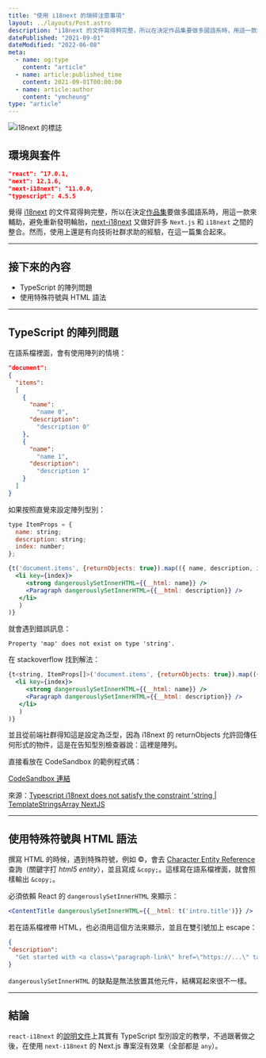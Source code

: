 ```yaml
---
title: "使用 i18next 的瑣碎注意事項"
layout: ../layouts/Post.astro
description: "i18next 的文件寫得夠完整，所以在決定作品集要做多國語系時，用這一款來輔助。這篇文章記錄文件裡找不到，只好從 Issue 和 stackoverflow 翻找的問題解方。"
datePublished: "2021-09-01"
dateModified: "2022-06-08"
meta:
  - name: og:type
    content: "article"
  - name: article:published_time
    content: 2021-09-01T00:00:00
  - name: article:author
    content: "ymcheung"
type: "article"
---
```

![i18next 的標誌](/images/react-i18next/sticker.svg)

## 環境與套件

```json
"react": ^17.0.1,
"next": 12.1.6,
"next-i18next": ^11.0.0,
"typescript": 4.5.5
```

覺得 [i18next](https://www.i18next.com) 的文件寫得夠完整，所以在決定[作品集](https://ymcheung.tw)要做多國語系時，用這一款來輔助，避免重新發明輪胎，[next-i18next](https://github.com/isaachinman/next-i18next) 又做好許多 `Next.js` 和 `i18next` 之間的整合。然而，使用上還是有向技術社群求助的經驗，在這一篇集合起來。

---

## 接下來的內容

- TypeScript 的陣列問題
- 使用特殊符號與 HTML 語法

---

## TypeScript 的陣列問題

在語系檔裡面，會有使用陣列的情境：

```json
"document":
{
  "items":
  [
    {
      "name":
        "name 0",
      "description":
        "description 0"
    },
    {
      "name":
        "name 1",
      "description":
        "description 1"
    }
  ]
}
```

如果按照直覺來設定陣列型別：

```jsx
type ItemProps = {
  name: string;
  description: string;
  index: number;
};

{t('document.items', {returnObjects: true}).map(({ name, description, index }: ItemProps) => (
  <li key={index}>
     <strong dangerouslySetInnerHTML={{__html: name}} />
     <Paragraph dangerouslySetInnerHTML={{__html: description}} />
   </li>
   )
)}
```

就會遇到錯誤訊息：
```shell
Property 'map' does not exist on type 'string'.
```

在 stackoverflow 找到解法：
```jsx
{t<string, ItemProps[]>('document.items', {returnObjects: true}).map(({ name, description, index }) => (
  <li key={index}>
     <strong dangerouslySetInnerHTML={{__html: name}} />
     <Paragraph dangerouslySetInnerHTML={{__html: description}} />
   </li>
   )
)}
```

並且從前端社群得知這是設定為泛型，因為 i18next 的 returnObjects 允許回傳任何形式的物件，這是在告知型別檢查器說：這裡是陣列。

直接看放在 CodeSandbox 的範例程式碼：

[CodeSandbox 連結](https://codesandbox.io/s/react-i18next-typescript-array-example-5xdzk?file=/README.md)

來源：[Typescript i18next does not satisfy the constraint 'string | TemplateStringsArray NextJS](https://stackoverflow.com/questions/69225989/typescript-i18next-does-not-satisfy-the-constraint-string-templatestringsarra)

---

## 使用特殊符號與 HTML 語法

撰寫 HTML 的時候，遇到特殊符號，例如 &copy;，會去 [Character Entity Reference](https://dev.w3.org/html5/html-author/charref) 查詢（關鍵字打 _html5 entity_），並且寫成 `&copy;`。這樣寫在語系檔裡面，就會照樣輸出 `&copy;`。

必須依賴 React 的 `dangerouslySetInnerHTML` 來顯示：

```jsx
<ContentTitle dangerouslySetInnerHTML={{__html: t('intro.title')}} />
```

若在語系檔裡帶 HTML，也必須用這個方法來顯示，並且在雙引號加上 escape：

```json
{
"description":
  "Get started with <a class=\"paragraph-link\" href=\"https://...\" target=\"_blank\" rel=\"noopener\">Onboarding</a>."
}
```

`dangerouslySetInnerHTML` 的缺點是無法放置其他元件，結構寫起來很不一樣。

---

## 結論

`react-i18next` 的[說明文件](https://react.i18next.com/latest/typescript)上其實有 TypeScript 型別設定的教學，不過跟著做之後，在使用 `next-i18next` 的 Next.js 專案沒有效果（全部都是 `any`）。
